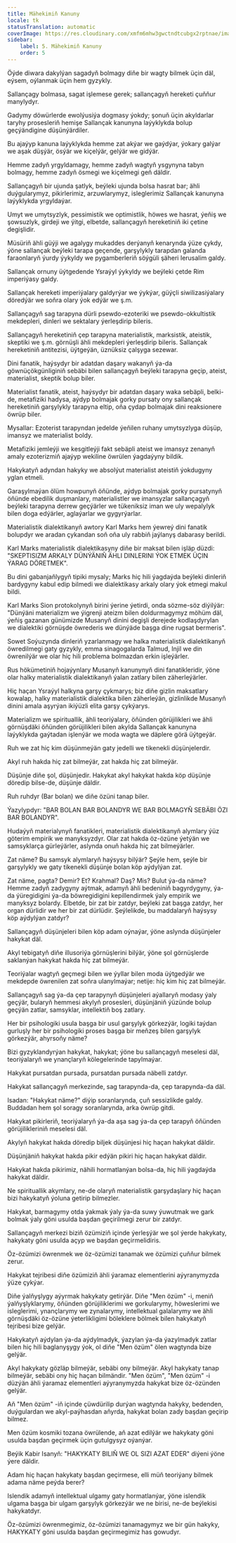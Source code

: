 ```yaml
---
title: Mähekimiň Kanuny
locale: tk
statusTranslation: automatic
coverImage: https://res.cloudinary.com/xmfm6mhw3gwctndtcubgx2rptnae/image/upload/v1741354419/small_cover_la_gran_rebelion_28716e29d2.webp
sidebar:
    label: 5. Mähekimiň Kanuny
    order: 5
---
```

Öýde diwara dakylýan sagadyň bolmagy diňe bir wagty bilmek üçin däl, eýsem, oýlanmak üçin hem gyzykly.

Sallançagy bolmasa, sagat işlemese gerek; sallançagyň hereketi çuňňur manylydyr.

Gadymy döwürlerde ewolýusiýa dogmasy ýokdy; şonuň üçin akyldarlar taryhy prosesleriň hemişe Sallançak kanunyna laýyklykda bolup geçýändigine düşünýärdiler.

Bu ajaýyp kanuna laýyklykda hemme zat akýar we gaýdýar, ýokary galýar we aşak düşýär, ösýär we kiçelýär, gelýär we gidýär.

Hemme zadyň yrgyldamagy, hemme zadyň wagtyň ysgynyna tabyn bolmagy, hemme zadyň ösmegi we kiçelmegi geň däldir.

Sallançagyň bir ujunda şatlyk, beýleki ujunda bolsa hasrat bar; ähli duýgularymyz, pikirlerimiz, arzuwlarymyz, isleglerimiz Sallançak kanunyna laýyklykda yrgyldaýar.

Umyt we umytsyzlyk, pessimistik we optimistlik, höwes we hasrat, ýeňiş we şowsuzlyk, girdeji we ýitgi, elbetde, sallançagyň hereketiniň iki çetine degişlidir.

Müsüriň ähli güýji we agalygy mukaddes derýanyň kenarynda ýüze çykdy, ýöne sallançak beýleki tarapa geçende, garşylykly tarapdan galanda faraonlaryň ýurdy ýykyldy we pygamberleriň söýgüli şäheri Ierusalim galdy.

Sallançak ornuny üýtgedende Ysraýyl ýykyldy we beýleki çetde Rim imperiýasy galdy.

Sallançak hereketi imperiýalary galdyrýar we ýykýar, güýçli siwilizasiýalary döredýär we soňra olary ýok edýär we ş.m.

Sallançagyň sag tarapyna dürli psewdo-ezoteriki we psewdo-okkultistik mekdepleri, dinleri we sektalary ýerleşdirip bileris.

Sallançagyň hereketiniň çep tarapyna materialistik, marksistik, ateistik, skeptiki we ş.m. görnüşli ähli mekdepleri ýerleşdirip bileris. Sallançak hereketiniň antitezisi, üýtgeýän, üznüksiz çalşyga sezewar.

Dini fanatik, haýsydyr bir adatdan daşary wakanyň ýa-da göwnüçökgünliginiň sebäbi bilen sallançagyň beýleki tarapyna geçip, ateist, materialist, skeptik bolup biler.

Materialist fanatik, ateist, haýsydyr bir adatdan daşary waka sebäpli, belki-de, metafiziki hadysa, aýdyp bolmajak gorky pursaty ony sallançak hereketiniň garşylykly tarapyna eltip, oňa çydap bolmajak dini reaksionere öwrüp biler.

Mysallar: Ezoterist tarapyndan jedelde ýeňilen ruhany umytsyzlyga düşüp, imansyz we materialist boldy.

Metafiziki jemleýji we kesgitleýji fakt sebäpli ateist we imansyz zenanyň amaly ezoterizmiň ajaýyp wekiline öwrülen ýagdaýyny bildik.

Hakykatyň adyndan hakyky we absolýut materialist ateistiň ýokdugyny yglan etmeli.

Garaşylmaýan ölüm howpunyň öňünde, aýdyp bolmajak gorky pursatynyň öňünde ebedilik duşmanlary, materialistler we imansyzlar sallançagyň beýleki tarapyna derrew geçýärler we tükeniksiz iman we uly wepalylyk bilen doga edýärler, aglaýarlar we gygyrýarlar.

Materialistik dialektikanyň awtory Karl Marks hem ýewreý dini fanatik bolupdyr we aradan çykandan soň oňa uly rabbiň jaýlanyş dabarasy berildi.

Karl Marks materialistik dialektikasyny diňe bir maksat bilen işläp düzdi: "SKEPTISIZM ARKALY DÜNÝÄNIŇ ÄHLI DINLERINI ÝOK ETMEK ÜÇIN ÝARAG DÖRETMEK".

Bu dini gabanjaňlygyň tipiki mysaly; Marks hiç hili ýagdaýda beýleki dinleriň bardygyny kabul edip bilmedi we dialektikasy arkaly olary ýok etmegi makul bildi.

Karl Marks Sion protokolynyň birini ýerine ýetirdi, onda sözme-söz diýilýär: "Dünýäni materializm we ýigrenji ateizm bilen doldurmagymyz möhüm däl, ýeňiş gazanan günümizde Musanyň dinini degişli derejede kodlaşdyrylan we dialektiki görnüşde öwrederis we dünýäde başga dine rugsat bermeris".

Sowet Soýuzynda dinleriň yzarlanmagy we halka materialistik dialektikanyň öwredilmegi gaty gyzykly, emma sinagogalarda Talmud, Injil we din öwrenilýär we olar hiç hili problema bolmazdan erkin işleýärler.

Rus hökümetiniň hojaýynlary Musanyň kanunynyň dini fanatikleridir, ýöne olar halky materialistik dialektikanyň ýalan zatlary bilen zäherleýärler.

Hiç haçan Ysraýyl halkyna garşy çykmarys; biz diňe gizlin maksatlary kowalap, halky materialistik dialektika bilen zäherleýän, gizlinlikde Musanyň dinini amala aşyrýan ikiýüzli elita garşy çykýarys.

Materializm we spirituallik, ähli teoriýalary, öňünden görüjilikleri we ähli görnüşdäki öňünden görüjilikleri bilen akylda Sallançak kanunyna laýyklykda gaýtadan işlenýär we moda wagta we däplere görä üýtgeýär.

Ruh we zat hiç kim düşünmeýän gaty jedelli we tikenekli düşünjelerdir.

Akyl ruh hakda hiç zat bilmeýär, zat hakda hiç zat bilmeýär.

Düşünje diňe şol, düşünjedir. Hakykat akyl hakykat hakda köp düşünje döredip bilse-de, düşünje däldir.

Ruh ruhdyr (Bar bolan) we diňe özüni tanap biler.

Ýazylypdyr: "BAR BOLAN BAR BOLANDYR WE BAR BOLMAGYŇ SEBÄBI ÖZI BAR BOLANDYR".

Hudaýyň materialynyň fanatikleri, materialistik dialektikanyň alymlary ýüz göterim empirik we manyksyzdyr. Olar zat hakda öz-özüne ýetýän we samsyklarça gürleýärler, aslynda onuň hakda hiç zat bilmeýärler.

Zat näme? Bu samsyk alymlaryň haýsysy bilýär? Şeýle hem, şeýle bir garşylykly we gaty tikenekli düşünje bolan köp aýdylýan zat.

Zat näme, pagta? Demir? Et? Krahmal? Daş? Mis? Bulut ýa-da näme? Hemme zadyň zadygyny aýtmak, adamyň ähli bedeniniň bagyrdygyny, ýa-da ýüregidigini ýa-da böwregidigini kepillendirmek ýaly empirik we manyksyz bolardy. Elbetde, bir zat bir zatdyr, beýleki zat başga zatdyr, her organ dürlidir we her bir zat dürlüdir. Şeýlelikde, bu maddalaryň haýsysy köp aýdylýan zatdyr?

Sallançagyň düşünjeleri bilen köp adam oýnaýar, ýöne aslynda düşünjeler hakykat däl.

Akyl tebigatyň diňe illusoriýa görnüşlerini bilýär, ýöne şol görnüşlerde saklanýan hakykat hakda hiç zat bilmeýär.

Teoriýalar wagtyň geçmegi bilen we ýyllar bilen moda üýtgedýär we mekdepde öwrenilen zat soňra ulanylmaýar; netije: hiç kim hiç zat bilmeýär.

Sallançagyň sag ýa-da çep tarapynyň düşünjeleri aýallaryň modasy ýaly geçýär, bularyň hemmesi akylyň prosesleri, düşünjäniň ýüzünde bolup geçýän zatlar, samsyklar, intellektiň boş zatlary.

Her bir psihologiki usula başga bir usul garşylyk görkezýär, logiki taýdan gurluşly her bir psihologiki proses başga bir meňzeş bilen garşylyk görkezýär, ahyrsoňy näme?

Bizi gyzyklandyrýan hakykat, hakykat; ýöne bu sallançagyň meselesi däl, teoriýalaryň we ynançlaryň kölegelerinde tapylmaýar.

Hakykat pursatdan pursada, pursatdan pursada näbelli zatdyr.

Hakykat sallançagyň merkezinde, sag tarapynda-da, çep tarapynda-da däl.

Isadan: "Hakykat näme?" diýip soranlarynda, çuň sessizlikde galdy. Buddadan hem şol soragy soranlarynda, arka öwrüp gitdi.

Hakykat pikirleriň, teoriýalaryň ýa-da aşa sag ýa-da çep tarapyň öňünden görüjilikleriniň meselesi däl.

Akylyň hakykat hakda döredip biljek düşünjesi hiç haçan hakykat däldir.

Düşünjäniň hakykat hakda pikir edýän pikiri hiç haçan hakykat däldir.

Hakykat hakda pikirimiz, nähili hormatlanýan bolsa-da, hiç hili ýagdaýda hakykat däldir.

Ne spirituallik akymlary, ne-de olaryň materialistik garşydaşlary hiç haçan bizi hakykatyň ýoluna getirip bilmezler.

Hakykat, barmagymy otda ýakmak ýaly ýa-da suwy ýuwutmak we gark bolmak ýaly göni usulda başdan geçirilmegi zerur bir zatdyr.

Sallançagyň merkezi biziň özümiziň içinde ýerleşýär we şol ýerde hakykaty, hakykaty göni usulda açyp we başdan geçirmelidiris.

Öz-özümizi öwrenmek we öz-özümizi tanamak we özümizi çuňňur bilmek zerur.

Hakykat tejribesi diňe özümiziň ähli ýaramaz elementlerini aýyranymyzda ýüze çykýar.

Diňe ýalňyşlygy aýyrmak hakykaty getirýär. Diňe "Men özüm" -i, meniň ýalňyşlyklarymy, öňünden görüjiliklerimi we gorkularymy, höweslerimi we isleglerimi, ynançlarymy we zynalarymy, intellektual galalarymy we ähli görnüşdäki öz-özüne ýeterlikligimi böleklere bölmek bilen hakykatyň tejribesi bize gelýär.

Hakykatyň aýdylan ýa-da aýdylmadyk, ýazylan ýa-da ýazylmadyk zatlar bilen hiç hili baglanyşygy ýok, ol diňe "Men özüm" ölen wagtynda bize gelýär.

Akyl hakykaty gözläp bilmeýär, sebäbi ony bilmeýär. Akyl hakykaty tanap bilmeýär, sebäbi ony hiç haçan bilmändir. "Men özüm", "Men özüm" -i düzýän ähli ýaramaz elementleri aýyranymyzda hakykat bize öz-özünden gelýär.

Aň "Men özüm" -iň içinde çüwdürilip durýan wagtynda hakyky, bedenden, duýgulardan we akyl-paýhasdan aňyrda, hakykat bolan zady başdan geçirip bilmez.

Men özüm kosmiki tozana öwrülende, aň azat edilýär we hakykaty göni usulda başdan geçirmek üçin gutulgysyz oýanýar.

Beýik Kabir Isanyň: "HAKYKATY BILIŇ WE OL SIZI AZAT EDER" diýeni ýöne ýere däldir.

Adam hiç haçan hakykaty başdan geçirmese, elli müň teoriýany bilmek adama näme peýda berer?

Islendik adamyň intellektual ulgamy gaty hormatlanýar, ýöne islendik ulgama başga bir ulgam garşylyk görkezýär we ne birisi, ne-de beýlekisi hakykatdyr.

Öz-özümizi öwrenmegimiz, öz-özümizi tanamagymyz we bir gün hakyky, HAKYKATY göni usulda başdan geçirmegimiz has gowudyr.

